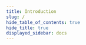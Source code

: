 ```yaml
---
title: Introduction
slug: /
hide_table_of_contents: true
hide_title: true
displayed_sidebar: docs
---
```



<head>
  <meta property="og:site_name" content="Web3Auth" />
  <meta property="og:type" content="website" />
  <meta name="twitter:card" content="summary_large_image" />
  <meta name="twitter:site" content="@Web3Auth" />
  <meta name="twitter:creator" content="@Web3Auth" />
  <meta property="og:image" content="/images/docs-banner.png" />
  <meta
    name="description"
    content="Web3Auth is simple, non-custodial auth infrastructure that enables Web3 wallets and applications to provide seamless user logins for both mainstream and native Web3 users."
  />
  <meta property="og:title" content="Web3Auth | Auth infrastructure for Web3.0 wallets and applications" />
  <meta
    property="og:description"
    content="Web3Auth is simple, non-custodial auth infrastructure that enables Web3 wallets and applications to provide seamless user logins for both mainstream and native Web3 users."
  />
  <meta property="og:url" content="https://web3auth.io/docs" />
  <meta
    name="keywords"
    content="web3auth, blockchain, web3, web3.js, ethers.js, solana, ethereum, passwordless, passwordless magic link, multi party computation, tkey, torus, web3 auth, auth"
  />
</head>

<QuickStartOverview />
<ExploreCards />
<SDKReferenceCards />
<BlockchainCards />
<DemoCards />
